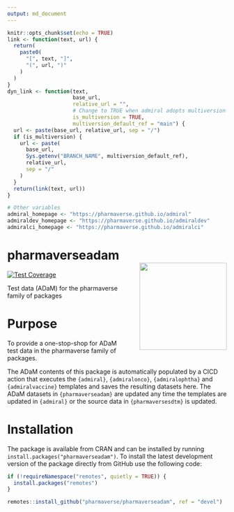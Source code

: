 ```yaml
---
output: md_document
---
```


```r
knitr::opts_chunk$set(echo = TRUE)
link <- function(text, url) {
  return(
    paste0(
      "[", text, "]",
      "(", url, ")"
    )
  )
}
dyn_link <- function(text,
                     base_url,
                     relative_url = "",
                     # Change to TRUE when admiral adopts multiversion docs
                     is_multiversion = TRUE,
                     multiversion_default_ref = "main") {
  url <- paste(base_url, relative_url, sep = "/")
  if (is_multiversion) {
    url <- paste(
      base_url,
      Sys.getenv("BRANCH_NAME", multiversion_default_ref),
      relative_url,
      sep = "/"
    )
  }
  return(link(text, url))
}

# Other variables
admiral_homepage <- "https://pharmaverse.github.io/admiral"
admiraldev_homepage <- "https://pharmaverse.github.io/admiraldev"
admiralci_homepage <- "https://pharmaverse.github.io/admiralci"
```

<!-- Please do not edit the README.md file as it is auto-generated after PR merges. Only edit the README.Rmd file -->
<!-- The purpose of this is to enable dynamic links using dyn_link function above to access devel/main admiral homepage respectively -->
<!-- To test this in your feature branch use code: rmarkdown::render("README.Rmd", output_format ="md_document") -->

# pharmaverseadam <img src="man/figures/logo.png" align="right" width="200" style="margin-left:50px;"/>

<!-- badges: start -->
[![Test Coverage](https://raw.githubusercontent.com/pharmaverse/admiraltemplate/badges/main/test-coverage.svg)](https://github.com/pharmaverse/admiraltemplate/actions/workflows/code-coverage.yml)
<!-- badges: end -->

Test data (ADaM) for the pharmaverse family of packages

# Purpose

To provide a one-stop-shop for ADaM test data in the pharmaverse family of packages.


The ADaM contents of this package is automatically populated by a CICD action that executes the `{admiral}`, `{admiralonco}`, `{admiralophtha}` and `{admiralvaccine}` templates and saves the resulting datasets here. The ADaM datasets in `{pharmaverseadam}` are updated any time the templates are updated in `{admiral}` or the source data in `{pharmaversesdtm}` is updated.

# Installation

The package is available from CRAN and can be installed by running `install.packages("pharmaverseadam")`. To install the latest development version of the package directly from GitHub use the following code:

``` r
if (!requireNamespace("remotes", quietly = TRUE)) {
  install.packages("remotes")
}

remotes::install_github("pharmaverse/pharmaverseadam", ref = "devel")
```
